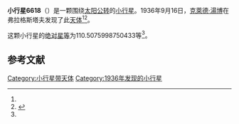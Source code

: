 {{Infobox planet
| bgcolour = #FFFFC0
| name = 6618
| symbol = 
| image = 
| caption = 
| discovery = yes
| discovery_ref = 
| discoverer = [[克萊德·湯博|克萊德·湯博]]
| discovery_site = [[弗拉格斯塔夫|弗拉格斯塔夫]] 
| discovered = 1936年9月16日
| designations = yes
| mp_name = 
| named_after = 
| alt_names = 1936 SO/ 1977 QM2 / 1994 CL1
| mp_category = [[主带内小行星|主带内小行星]]
| orbit_ref = <ref name="a">[http://ssd.jpl.nasa.gov/sbdb.cgi?sstr=6618 6618] {{Wayback|url=http://ssd.jpl.nasa.gov/sbdb.cgi?sstr=6618 |date=20110610044749 }}，小行星數據庫瀏覽器（JPL Small-Body Database Browser）－[[美国国家航空航天局|美国国家航空航天局]]喷气推进实验室</ref>
| epoch = 2456400.5 (2013年4月18日更新)
| aphelion = {{convert|1.957889933875376|AU|km|3|abbr=on|lk=out}}
| perihelion = {{convert|1.79232232979232|AU|km|3|abbr=on}}
| semimajor = {{convert|1.875106131833848|AU|km|3|abbr=on}}
| eccentricity = 0.044148862
| period = 937.8582604 [[日|日]]<br />2.57[[儒略年|儒略年]]
| avg_speed = 
| inclination = 23.826311070955
| asc_node = 334.6701474701219
| mean_anomaly = 
| arg_peri = 110.5075998750433
| satellites = 
| physical_characteristics = yes
| dimensions = 
| mass = 
| density = 
| surface_grav = 
| escape_velocity = 
| sidereal_day = 
| axial_tilt = 
| pole_ecliptic_lat = 
| pole_ecliptic_lon = 
| albedo = 
| temperatures= 
| temp_name1 = 
| mean_temp_1 = 
| max_temp_1 = 
| temp_name2 = 
| max_temp_2 = 
| spectral_type = 
| abs_magnitude = 110.5075998750433
}}

'''小行星6618'''（{{lang-en|6618}}）是一颗围绕[[太阳|太阳]][[公转|公转]]的[[小行星|小行星]]。1936年9月16日，[[克萊德·湯博|克萊德·湯博]]在弗拉格斯塔夫发现了此[[天体|天体]]<ref name="a" /><ref>{{cite news|title=小行星列表|url=http://cfa-www.harvard.edu/iau/lists/NumberedMPs.txt|accessdate=2013-07-08|newspaper=哈佛大学|archive-date=2008-05-17|archive-url=https://web.archive.org/web/20080517010638/http://cfa-www.harvard.edu/iau/lists/NumberedMPs.txt|dead-url=no}}</ref>。

这颗小行星的[[绝对星等|绝对星等]]为110.5075998750433等<ref name="a" />。

==参考文献==
{{reflist}}
{{Minor Planet Number|[[小行星6617|小行星6617]]|[[小行星6619|小行星6619]]}}

{{小天体}}

[[Category:小行星带天体|Category:小行星带天体]]
[[Category:1936年发现的小行星|Category:1936年发现的小行星]]

{{asteroid-stub}}
